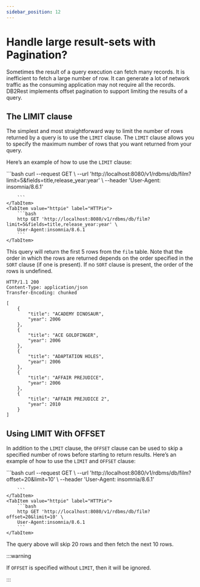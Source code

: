 ```yaml
---
sidebar_position: 12
---
```


# Handle large result-sets with Pagination?

Sometimes the result of a query execution can fetch many records. It is inefficient to fetch a large number of row.
It can generate a lot of network traffic as the consuming application may not require all the records.
DB2Rest implements offset pagination to support limiting the results of a query.

## The LIMIT clause

The simplest and most straightforward way to limit the number of rows returned by a query is to use the `LIMIT` clause.
The `LIMIT` clause allows you to specify the maximum number of rows that you want returned from your query.

Here’s an example of how to use the `LIMIT` clause:


<Tabs>
    <TabItem value="cURL" label="cURL" default>
        ```bash
        curl --request GET \
        --url 'http://localhost:8080/v1/rdbms/db/film?limit=5&fields=title,release_year:year' \
        --header 'User-Agent: insomnia/8.6.1'

        ```
    </TabItem>
    <TabItem value="httpie" label="HTTPie">
        ```bash
        http GET 'http://localhost:8080/v1/rdbms/db/film?limit=5&fields=title,release_year:year' \
        User-Agent:insomnia/8.6.1
        ```
    </TabItem>

</Tabs>

This query will return the first 5 rows from the `film` table.
Note that the order in which the rows are returned depends on the order specified in the `SORT` clause (if one is present).
If no `SORT` clause is present, the order of the rows is undefined.

```http
HTTP/1.1 200
Content-Type: application/json
Transfer-Encoding: chunked

[
	{
		"title": "ACADEMY DINOSAUR",
		"year": 2006
	},
	{
		"title": "ACE GOLDFINGER",
		"year": 2006
	},
	{
		"title": "ADAPTATION HOLES",
		"year": 2006
	},
	{
		"title": "AFFAIR PREJUDICE",
		"year": 2006
	},
    {
		"title": "AFFAIR PREJUDICE 2",
		"year": 2010
	}
]

```


## Using LIMIT With OFFSET

In addition to the `LIMIT` clause, the `OFFSET` clause can be used to skip a specified number of rows before starting to return results.
Here’s an example of how to use the `LIMIT` and `OFFSET` clause:



<Tabs>
    <TabItem value="cURL" label="cURL" default>
        ```bash
        curl --request GET \
        --url 'http://localhost:8080/v1/rdbms/db/film?offset=20&limit=10' \
        --header 'User-Agent: insomnia/8.6.1'

        ```
    </TabItem>
    <TabItem value="httpie" label="HTTPie">
        ```bash
        http GET 'http://localhost:8080/v1/rdbms/db/film?offset=20&limit=10' \
        User-Agent:insomnia/8.6.1
        ```
    </TabItem>

</Tabs>

The query above will skip 20 rows and then fetch the next 10 rows.

:::warning

If `OFFSET` is specified without `LIMIT`, then it will be ignored.

:::

